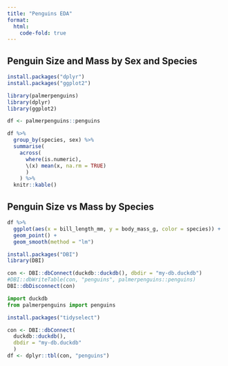 ```yaml
---
title: "Penguins EDA"
format:
  html:
    code-fold: true
---
```


## Penguin Size and Mass by Sex and Species

```r
install.packages("dplyr")
install.packages("ggplot2")
```

```r
library(palmerpenguins)
library(dplyr)
library(ggplot2)

df <- palmerpenguins::penguins
```

```r
df %>%
  group_by(species, sex) %>%
  summarise(
    across(
      where(is.numeric), 
      \(x) mean(x, na.rm = TRUE)
      )
    ) %>%
  knitr::kable()
```

## Penguin Size vs Mass by Species

```r
df %>%
  ggplot(aes(x = bill_length_mm, y = body_mass_g, color = species)) +
  geom_point() + 
  geom_smooth(method = "lm")
```

```r
install.packages("DBI")
library(DBI)
```

```r
con <- DBI::dbConnect(duckdb::duckdb(), dbdir = "my-db.duckdb")
#DBI::dbWriteTable(con, "penguins", palmerpenguins::penguins)
DBI::dbDisconnect(con)
```

```python
import duckdb
from palmerpenguins import penguins
```

```r
install.packages("tidyselect")
```

```r
con <- DBI::dbConnect(
  duckdb::duckdb(), 
  dbdir = "my-db.duckdb"
  )
df <- dplyr::tbl(con, "penguins")
```
